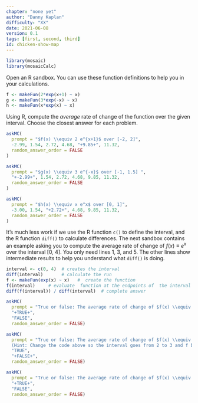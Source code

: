 ```yaml
---
chapter: "none yet"
author: "Danny Kaplan"
difficulty: "XX"
date: 2021-06-08 
version: 0.1
tags: [first, second, third]
id: chicken-show-map
---
```


```r

library(mosaic)
library(mosaicCalc)
```


::: {.scaffolding  data-latex=""}
Open an R sandbox. You can use these function definitions to help you in your calculations. 
```r
f <- makeFun(2*exp(x+1) ~ x)
g <- makeFun(3*exp(-x) ~ x)
h <- makeFun(x*exp(x) ~ x)
```

:::


Using R, compute the *average* rate of change of the function over the given interval. Choose the closest answer for each problem.



```r
askMC(
  prompt = "$f(x) \\equiv 2 e^{x+1}$ over [-2, 2]",
  -2.99, 1.54, 2.72, 4.68, "+9.85+", 11.32,
  random_answer_order = FALSE
)
```


```r
askMC(
  prompt = "$g(x) \\equiv 3 e^{-x}$ over [-1, 1.5] ",
  "+-2.99+", 1.54, 2.72, 4.68, 9.85, 11.32,
  random_answer_order = FALSE
)
```

```r
askMC(
  prompt = "$h(x) \\equiv x e^x$ over [0, 1]",
  -3.00, 1.54, "+2.72+", 4.68, 9.85, 11.32,
  random_answer_order = FALSE
)
```

It's much less work if we use the R function `c()` to define the interval, and the R function `diff()` to calculate differences. The next sandbox contains an example asking you to compute the average rate of change of $f(x) \equiv e^x$ over the interval [0, 4]. You only need lines 1, 3, and 5. The other lines show intermediate results to help you understand what `diff()` is doing.

::: {.scaffolding  data-latex=""}
```r
interval <- c(0, 4)  # creates the interval
diff(interval)       # calculate the run
f <- makeFun(exp(x) ~ x)   #  create the function
f(interval)     # evaluate  function at the endpoints of  the interval
diff(f(interval)) / diff(interval)  # complete answer
```
:::

```r
askMC(
  prompt = "True or false: The average rate of change of $f(x) \\equiv e^{x^2}$ over [0.0, 0.1] is 0.1005017",
  "+TRUE+",
  "FALSE",
  random_answer_order = FALSE)
```

```r
askMC(
  prompt = "True or false: The average rate of change of $f(x) \\equiv \\log(x)$ over [2, 3] is 0.5062353.  
  (Hint: Change the code above so the interval goes from 2 to 3 and f becomes the function $f(x) \\equiv \\log(x)$)",
  "TRUE",
  "+FALSE+",
  random_answer_order = FALSE)
```

```r
askMC(
  prompt = "True or false: The average rate of change of $f(x) \\equiv \\sin(x)$ over [0.0, 0.5] is 0.9588511",
  "+TRUE+",
  "FALSE",
  random_answer_order = FALSE)
```



